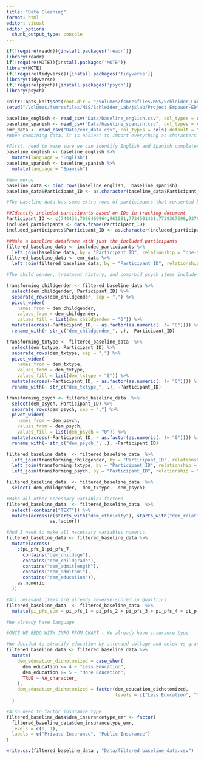 ```yaml
---
title: "Data Cleaning"
format: html
editor: visual
editor_options: 
  chunk_output_type: console
---
```


```r
if(!require(readr)){install.packages('readr')}
library(readr)
if(!require(MOTE)){install.packages('MOTE')}
library(MOTE)
if(!require(tidyverse)){install.packages('tidyverse')}
library(tidyverse) 
if(!require(psych)){install.packages('psych')}
library(psych)

knitr::opts_knit$set(root.dir = "/Volumes/fsmresfiles/MSS/Schleider_Lab/jslab/Project Empower-ED")
setwd("/Volumes/fsmresfiles/MSS/Schleider_Lab/jslab/Project Empower-ED")

baseline_english <- read_csv("Data/baseline_english.csv", col_types = cols(.default = "c"))
baseline_spanish <- read_csv("Data/baseline_spanish.csv", col_types = cols(.default = "c"))
emr_data <- read_csv("Data/emr_data.csv", col_types = cols(.default = "c"))
#When combining data, it is easiest to import everything as characters using readr and change specified variables to numeric later
```

```r
#First, need to make sure we can identify English and Spanish completers 
baseline_english <- baseline_english %>%
  mutate(language = "English")
baseline_spanish <- baseline_spanish %>%
  mutate(language = "Spanish")

#Now merge 
baseline_data <- bind_rows(baseline_english,  baseline_spanish)
baseline_data$Participant_ID <- as.character(baseline_data$Participant_ID)

#The baseline data has some extra rows of participants that consented but then never completed the SSI, so we need to identify the participants that can actually be included in analysis

##Identify included participants based on IDs in tracking document
Participant_ID <- c(744436,7086469964,961081,7734501461,7739367698,937934,513324,269847,258529,542167,114943,774126,217386,271778,420465,118411,690997,655742,169397,644159,961945,728872,338524,721916,392330)
included_participants <- data.frame(Participant_ID)
included_participants$Participant_ID <- as.character(included_participants$Participant_ID)

##Make a baseline dataframe with just the included participants
filtered_baseline_data <- included_participants %>%
  left_join(baseline_data, by = "Participant_ID", relationship = "one-to-one")
filtered_baseline_data <- emr_data %>%
  left_join(filtered_baseline_data, by = "Participant_ID", relationship = "one-to-one")
```

```r
#The child gender, treatment history, and comorbid psych items include all responses from the multiple-select questions in one column. I need to separate them out in order to make them factors. (All other demographics items were made single choice for ease of analysis).

transforming_childgender <- filtered_baseline_data %>% 
  select(dem_childgender, Participant_ID) %>%
  separate_rows(dem_childgender, sep = ",") %>%
  pivot_wider(
    names_from = dem_childgender,
    values_from = dem_childgender,
    values_fill = list(dem_childgender = "0")) %>%
  mutate(across(-Participant_ID, ~ as.factor(as.numeric(. != "0")))) %>% 
  rename_with(~ str_c("dem_childgender_", .), -Participant_ID)

transforming_txtype <- filtered_baseline_data  %>% 
  select(dem_txtype, Participant_ID) %>%
  separate_rows(dem_txtype, sep = ",") %>%
  pivot_wider(
    names_from = dem_txtype,
    values_from = dem_txtype,
    values_fill = list(dem_txtype = "0")) %>%
  mutate(across(-Participant_ID, ~ as.factor(as.numeric(. != "0")))) %>% 
  rename_with(~ str_c("dem_txtype_", .), -Participant_ID)

transforming_psych <- filtered_baseline_data  %>% 
  select(dem_psych, Participant_ID) %>%
  separate_rows(dem_psych, sep = ",") %>%
  pivot_wider(
    names_from = dem_psych,
    values_from = dem_psych,
    values_fill = list(dem_psych = "0")) %>%
  mutate(across(-Participant_ID, ~ as.factor(as.numeric(. != "0")))) %>% 
  rename_with(~ str_c("dem_psych_", .), -Participant_ID)

filtered_baseline_data  <- filtered_baseline_data  %>%
  left_join(transforming_childgender, by = "Participant_ID", relationship = "one-to-one") %>%
  left_join(transforming_txtype, by = "Participant_ID", relationship = "one-to-one") %>%
  left_join(transforming_psych, by = "Participant_ID", relationship = "one-to-one")

filtered_baseline_data  <- filtered_baseline_data  %>% 
  select(-dem_childgender, -dem_txtype, -dem_psych)

#Make all other necessary variables factors
filtered_baseline_data  <- filtered_baseline_data  %>% 
  select(-contains("TEXT")) %>% 
  mutate(across(c(starts_with("dem_ethnicity"), starts_with("dem_relationship"), starts_with("dem_marital"), starts_with("dem_caretaking"), starts_with("dem_live"), starts_with("dem_income"), starts_with("dem_familyhx"), starts_with("dem_childsex"), starts_with("dem_childethnicity"), starts_with("dem_childinsurance"), starts_with("dem_insurancetype"), starts_with("dem_coverage"), starts_with("dem_outofpocket"), starts_with("dem_childEDtx"),  starts_with("dem_medical")),
                as.factor))

#And I need to make all necessary variables numeric
filtered_baseline_data <- filtered_baseline_data %>%
  mutate(across(
    c(pi_pfs_1:pi_pfs_7, 
      contains("dem_childage"), 
      contains("dem_childgrade"), 
      contains("dem_admitlength"), 
      contains("dem_admitbmi"), 
      contains("dem_education")), 
    as.numeric
  ))
```

```r
#All relevant items are already reverse-scored in Qualtrics. 
filtered_baseline_data  <- filtered_baseline_data  %>%
  mutate(pi_pfs_sum = pi_pfs_1 + pi_pfs_2 + pi_pfs_3 + pi_pfs_4 + pi_pfs_5 + pi_pfs_6 + pi_pfs_7)
```


```r
#We already have language

#ONCE WE REDO WITH INFO FROM CHART - We already have insurance type

#We decided to stratify education by attended college and below vs graduated college and above, so need to dichotomize
filtered_baseline_data <- filtered_baseline_data %>%
  mutate(
    dem_education_dichotomized = case_when(
      dem_education <= 4 ~ "Less Education",
      dem_education >= 5 ~ "More Education",
      TRUE ~ NA_character_
    ),
    dem_education_dichotomized = factor(dem_education_dichotomized,
                                        levels = c("Less Education", "More Education"))
  )

#Also need to factor insurance type
filtered_baseline_data$dem_insurancetype_emr <- factor(
  filtered_baseline_data$dem_insurancetype_emr,
  levels = c(0, 1),
  labels = c("Private Insurance", "Public Insurance")
)

write.csv(filtered_baseline_data , "Data/filtered_baseline_data.csv")
```
